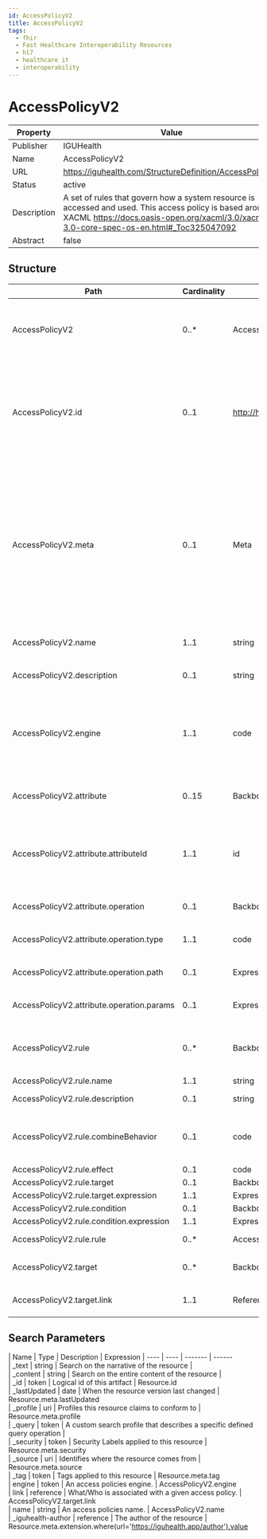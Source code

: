 ```yaml
---
id: AccessPolicyV2
title: AccessPolicyV2
tags:
  - fhir
  - Fast Healthcare Interoperability Resources
  - hl7
  - healthcare it
  - interoperability
---
```



# AccessPolicyV2


<head>
  <meta name="keywords" content="fhir, hl7, interoperability, healthcare" />
  <script type="application/ld+json">
    {JSON.stringify({
      '@context': 'https://schema.org/',
      '@type': 'Organization',
      name: 'IGUHealth',
      url: 'https://iguhealth.app',
      logo: 'https://iguhealth.app/img/logo.svg',
    })}
  </script>
</head>


|Property|Value|
|---|---|
|Publisher|IGUHealth|
|Name|AccessPolicyV2|
|URL|https://iguhealth.com/StructureDefinition/AccessPolicyV2|
|Status|active|
|Description|A set of rules that govern how a system resource is accessed and used. This access policy is based around XACML https://docs.oasis-open.org/xacml/3.0/xacml-3.0-core-spec-os-en.html#_Toc325047092|
|Abstract|false|

   ## Structure

   | Path | Cardinality | Type | Description
  | ---- | ----------- | ---- | -------  
 | AccessPolicyV2 | 0..* | AccessPolicyV2 | A set of rules that govern how a system resource is accessed and used. 
 | AccessPolicyV2.id | 0..1 | http://hl7.org/fhirpath/System.String | The logical id of the resource, as used in the URL for the resource. Once assigned, this value never changes. 
 | AccessPolicyV2.meta | 0..1 | Meta | The metadata about the resource. This is content that is maintained by the infrastructure. Changes to the content might not always be associated with version changes to the resource. 
 | AccessPolicyV2.name | 1..1 | string | The name of the access policy. 
 | AccessPolicyV2.description | 0..1 | string | Description of the access policy. 
 | AccessPolicyV2.engine | 1..1 | code | The type of evaluation that is performed to determine if access is granted or denied. 
 | AccessPolicyV2.attribute | 0..15 | BackboneElement | Attributes to use for the policy evaluation. 
 | AccessPolicyV2.attribute.attributeId | 1..1 | id | The id of the attribute referenced using %attributeId in expressions. 
 | AccessPolicyV2.attribute.operation | 0..1 | BackboneElement | The operation to retrieve the attribute. 
 | AccessPolicyV2.attribute.operation.type | 1..1 | code | The operation to retrieve the attribute. 
 | AccessPolicyV2.attribute.operation.path | 0..1 | Expression | The operation to retrieve the attribute. 
 | AccessPolicyV2.attribute.operation.params | 0..1 | Expression | The operation to retrieve the attribute. 
 | AccessPolicyV2.rule | 0..* | BackboneElement | The rules that govern how the access policy is applied. 
 | AccessPolicyV2.rule.name | 1..1 | string | Rule identifier 
 | AccessPolicyV2.rule.description | 0..1 | string | Rule description 
 | AccessPolicyV2.rule.combineBehavior | 0..1 | code | Rule combination behavior for children elements. 
 | AccessPolicyV2.rule.effect | 0..1 | code | undefined 
 | AccessPolicyV2.rule.target | 0..1 | BackboneElement | undefined 
 | AccessPolicyV2.rule.target.expression | 1..1 | Expression | undefined 
 | AccessPolicyV2.rule.condition | 0..1 | BackboneElement | undefined 
 | AccessPolicyV2.rule.condition.expression | 1..1 | Expression | undefined 
 | AccessPolicyV2.rule.rule | 0..* | AccessPolicyV2 | Nested rules to evaluate. 
 | AccessPolicyV2.target | 0..* | BackboneElement | Who the access policy applies to. 
 | AccessPolicyV2.target.link | 1..1 | Reference | Who the access policy applies to. 

 ## Search Parameters

   | Name | Type | Description  | Expression 
    | ---- | ---- | ------- | ------  
 | _text | string | Search on the narrative of the resource |   
 | _content | string | Search on the entire content of the resource |   
 | _id | token | Logical id of this artifact | Resource.id  
 | _lastUpdated | date | When the resource version last changed | Resource.meta.lastUpdated  
 | _profile | uri | Profiles this resource claims to conform to | Resource.meta.profile  
 | _query | token | A custom search profile that describes a specific defined query operation |   
 | _security | token | Security Labels applied to this resource | Resource.meta.security  
 | _source | uri | Identifies where the resource comes from | Resource.meta.source  
 | _tag | token | Tags applied to this resource | Resource.meta.tag  
 | engine | token | An access policies engine. | AccessPolicyV2.engine  
 | link | reference | What/Who is associated with a given access policy. | AccessPolicyV2.target.link  
 | name | string | An access policies name. | AccessPolicyV2.name  
 | _iguhealth-author | reference | The author of the resource | Resource.meta.extension.where(url='https://iguhealth.app/author').value  


